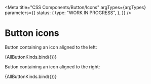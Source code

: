 
<Meta
  title="CSS Components/Button/Icons"
  argTypes={argTypes}
  parameters={{
    status: {
      type: "WORK IN PROGRESS",
    },
  }}
/>

# Button icons

Button containing an icon aligned to the left:

<Canvas>
  <Story
    name="With icon left"
    args={{
      kind: "primary",
      showIcon: "left",
    }}
  >
    {AllButtonKinds.bind({})}
  </Story>
</Canvas>

Button containing an icon aligned to the right:

<Canvas>
  <Story
    name="With icon right"
    args={{
      kind: "primary",
      showIcon: "right",
    }}
  >
    {AllButtonKinds.bind({})}
  </Story>
</Canvas>
